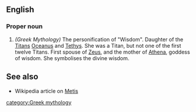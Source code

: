 ==English==
=== Proper noun ===
# ''(Greek Mythology)'' The personification of "Wisdom". Daughter of the [[Titan]]s [[Oceanus]] and [[Tethys]]. She was a Titan, but not one of the first twelve Titans. First spouse of [[Zeus]], and the mother of [[Athena]], goddess of wisdom. She symbolises the divine wisdom.

== See also ==
* Wikipedia article on [[w:Metis|Metis]]

[[category:Greek mythology]]